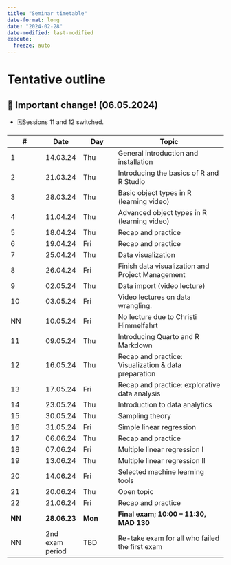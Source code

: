 ```yaml
---
title: "Seminar timetable"
date-format: long
date: "2024-02-28"
date-modified: last-modified
execute: 
  freeze: auto
---
```


# Tentative outline

::: {.callout-important collapse="false"}
## 📢 Important change! (06.05.2024)

-   🗓️Sessions 11 and 12 switched.
:::

| **\#** | **Date**        | **Day** | **Topic**                                        |
|------------|------------|------------|------------------------------------|
| 1      | 14.03.24        | Thu     | General introduction and installation            |
| 2      | 21.03.24        | Thu     | Introducing the basics of R and R Studio         |
| 3      | 28.03.24        | Thu     | Basic object types in R (learning video)         |
| 4      | 11.04.24        | Thu     | Advanced object types in R (learning video)      |
| 5      | 18.04.24        | Thu     | Recap and practice                               |
| 6      | 19.04.24        | Fri     | Recap and practice                               |
| 7      | 25.04.24        | Thu     | Data visualization                               |
| 8      | 26.04.24        | Fri     | Finish data visualization and Project Management |
| 9      | 02.05.24        | Thu     | Data import (video lecture)                      |
| 10     | 03.05.24        | Fri     | Video lectures on data wrangling.                |
| NN     | 10.05.24        | Fri     | No lecture due to Christi Himmelfahrt            |
| 11     | 09.05.24        | Thu     | Introducing Quarto and R Markdown                |
| 12     | 16.05.24        | Thu     | Recap and practice: Visualization & data preparation    |
| 13     | 17.05.24        | Fri     | Recap and practice: explorative data analysis    |
| 14     | 23.05.24        | Thu     | Introduction to data analytics                   |
| 15     | 30.05.24        | Thu     | Sampling theory                                  |
| 16     | 31.05.24        | Fri     | Simple linear regression                         |
| 17     | 06.06.24        | Thu     | Recap and practice                               |
| 18     | 07.06.24        | Fri     | Multiple linear regression I                     |
| 19     | 13.06.24        | Thu     | Multiple linear regression II                    |
| 20     | 14.06.24        | Fri     | Selected machine learning tools                  |
| 21     | 20.06.24        | Thu     | Open topic                                       |
| 22     | 21.06.24        | Fri     | Recap and practice                               |
| **NN** | **28.06.23**    | **Mon** | **Final exam; 10:00 – 11:30, MAD 130**           |
| NN     | 2nd exam period | TBD     | Re-take exam for all who failed the first exam   |

